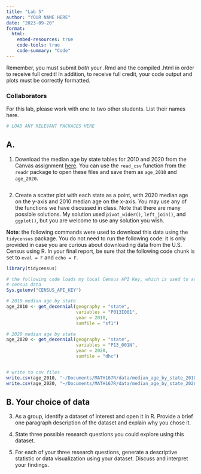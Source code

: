 ```yaml
---
title: "Lab 5"
author: "YOUR NAME HERE"
date: "2023-09-20"
format: 
  html:
    embed-resources: true
    code-tools: true
    code-summary: "Code"
---
```


Remember, you must submit *both* your .Rmd and the compiled .html in order to receive full credit! In addition, to receive full credit, your code output and plots must be correctly formatted.

### Collaborators

For this lab, please work with one to two other students. List their names here.

```r
# LOAD ANY RELEVANT PACKAGES HERE
```

## A. 

1. Download the median age by state tables for 2010 and 2020 from the Canvas assignment [here](https://sjsu.instructure.com/courses/1571636/assignments/6775084). You can use the `read_csv` function from the `readr` package to open these files and save them as `age_2010` and `age_2020`.
 
```r

```

2. Create a scatter plot with each state as a point, with 2020 median age on the y-axis and 2010 median age on the x-axis. You may use any of the functions we have discussed in class. Note that there are many possible solutions. My solution used `pivot_wider()`, `left_join()`, and `ggplot()`, but you are welcome to use any solution you wish.


**Note**: the following commands were used to download this data using the `tidycensus` package. You do not need to run the following code: it is only provided in case you are curious about downloading data from the U.S. Census using R. In your final report, be sure that the following code chunk is set to `eval = F` and `echo = F`.

```r
library(tidycensus)

# the following code loads my local Census API Key, which is used to access 
# census data
Sys.getenv("CENSUS_API_KEY")

# 2010 median age by state
age_2010 <- get_decennial(geography = "state", 
                          variables = "P013I001", 
                          year = 2010,
                          sumfile = "sf1")

# 2020 median age by state
age_2020 <- get_decennial(geography = "state",
                          variables = "P13_001N",
                          year = 2020,
                          sumfile = "dhc")


# write to csv files
write.csv(age_2010, "~/Documents/MATH167R/data/median_age_by_state_2010.csv")
write.csv(age_2020, "~/Documents/MATH167R/data/median_age_by_state_2020.csv")
```

## B. Your choice of data

3. As a group, identify a dataset of interest and open it in R. Provide a brief one paragraph description of the dataset and explain why you chose it.

4. State three possible research questions you could explore using this dataset.

5. For each of your three research questions, generate a descriptive statistic or data visualization using your dataset. Discuss and interpret your findings.

